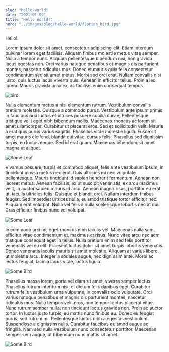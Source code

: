 ```yaml
---
slug: "hello-world"
date: "2021-01-09"
title: "Hello World!"
hero: "../images/blog/hello-world/florida_bird.jpg"
---
```


Hello!

Lorem ipsum dolor sit amet, consectetur adipiscing elit. Etiam interdum pulvinar lorem eget facilisis. Aliquam finibus molestie metus vitae semper. Nulla a tempor nunc. Aliquam pellentesque bibendum nisi, non gravida lacus egestas non. Orci varius natoque penatibus et magnis dis parturient montes, nascetur ridiculus mus. Donec et mauris quis felis consectetur condimentum sed sit amet metus. Morbi sed orci erat. Nullam convallis nisi justo, quis luctus lacus viverra quis. Aenean in efficitur tellus. Proin a leo lorem. Mauris gravida urna ex, ac facilisis enim consequat tempus.

<Image src="../images/blog/hello-world/florida_bird.jpg" alt="bird" />

Nulla elementum metus a nisi elementum rutrum. Vestibulum convallis pretium molestie. Quisque a commodo purus. Vestibulum ante ipsum primis in faucibus orci luctus et ultrices posuere cubilia curae; Pellentesque tristique velit eget nibh bibendum mollis. Maecenas rhoncus ac lorem sit amet ullamcorper. Curabitur ut placerat eros. Sed et sollicitudin velit. Mauris a erat quis purus varius sagittis. Phasellus vitae molestie ligula. Fusce sit amet mauris eleifend, blandit dui vitae, cursus felis. Phasellus sed dignissim turpis, eu luctus neque. Sed id erat quam. Maecenas bibendum sit amet magna ut aliquet.

![Some Leaf](../images/blog/hello-world/hawaii_leaf.png)

Vivamus posuere, turpis et commodo aliquet, felis ante vestibulum ipsum, in tincidunt massa metus nec erat. Duis ultricies mi nec vulputate pellentesque. Mauris tincidunt id sapien hendrerit fermentum. Aenean non laoreet metus. Aenean facilisis, ex ut suscipit venenatis, ex arcu maximus velit, in auctor sapien mauris id arcu. Aenean magna risus, porttitor eu erat ut, iaculis ultricies felis. Quisque et blandit orci. Nullam interdum finibus feugiat. Sed imperdiet ultrices nulla, euismod tristique tortor efficitur nec. Aliquam erat volutpat. Nulla vel felis a nulla scelerisque lobortis nec at dui. Cras efficitur finibus nunc vel volutpat.

![Some Leaf](../images/blog/hello-world/hawaii_leaf.png)

In commodo orci mi, eget rhoncus nibh iaculis vel. Maecenas nulla sem, efficitur vitae condimentum et, maximus et risus. Nunc vitae arcu nec sem tristique consequat eget in tellus. Nulla pretium enim sed felis porttitor venenatis vel eu elit. Praesent luctus dolor sit amet turpis lobortis venenatis. Donec venenatis iaculis mauris sit amet molestie. Aliquam at varius libero, ut molestie arcu. Integer a sodales augue, nec dignissim ante. Morbi ac lectus feugiat, lacinia lacus vitae, luctus ligula.

![Some Bird](../images/blog/hello-world/florida_bird.jpg)

Phasellus massa lorem, porta vel diam sit amet, viverra semper lectus. Phasellus rutrum interdum nisi, et dictum felis dapibus eget. Curabitur rutrum felis vestibulum urna vulputate, in convallis odio vulputate. Orci varius natoque penatibus et magnis dis parturient montes, nascetur ridiculus mus. Nulla tempus velit eros, non tempor lectus placerat vitae. Nunc rutrum semper nulla, non tincidunt lectus gravida non. Proin ac auctor tortor. In luctus justo turpis, eu mattis nunc finibus eu. Donec eu feugiat purus, sed rutrum mi. Pellentesque luctus nibh a egestas vestibulum. Suspendisse a dignissim nulla. Curabitur faucibus euismod augue ac fringilla. Nam sed nulla vestibulum nunc consectetur porttitor. Maecenas semper sem augue, ut bibendum nunc mattis sit amet.

![Some Bird](../images/blog/hello-world/florida_bird.jpg)